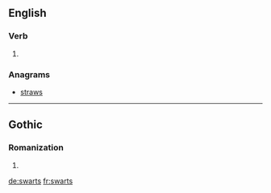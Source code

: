 ==English==

===Verb===
{{head|en|verb form}}

# {{en-third-person singular of|swart}}

===Anagrams===
* [[straws#English|straws]]

----

==Gothic==

===Romanization===
{{got-rom}}

# {{got-romanization of|𐍃𐍅𐌰𐍂𐍄𐍃}}

[[de:swarts]]
[[fr:swarts]]